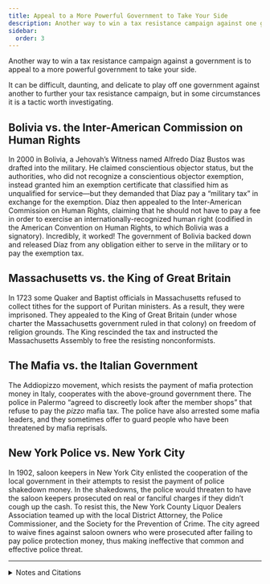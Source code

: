 ```yaml
---
title: Appeal to a More Powerful Government to Take Your Side
description: Another way to win a tax resistance campaign against one government is to appeal to a more powerful one to take your side.
sidebar:
  order: 3
---
```


Another way to win a tax resistance campaign against a government is to appeal to a more powerful government to take your side.

It can be difficult, daunting, and delicate to play off one government against another to further your tax resistance campaign, but in some circumstances it is a tactic worth investigating.

## <Badge text="Example" size="medium" /> Bolivia vs. the Inter-American Commission on Human Rights

In 2000 in Bolivia, a Jehovah’s Witness named Alfredo Díaz Bustos was drafted into the military.
He claimed conscientious objector status, but the authorities, who did not recognize a conscientious objector exemption, instead granted him an exemption certificate that classified him as unqualified for service—but they demanded that Díaz pay a “military tax” in exchange for the exemption.
Díaz then appealed to the Inter-American Commission on Human Rights, claiming that he should not have to pay a fee in order to exercise an internationally-recognized human right (codified in the American Convention on Human Rights, to which Bolivia was a signatory).
Incredibly, it worked!
The government of Bolivia backed down and released Díaz from any obligation either to serve in the military or to pay the exemption tax.

## <Badge text="Example" size="medium" /> Massachusetts vs. the King of Great Britain

In 1723 some Quaker and Baptist officials in Massachusetts refused to collect tithes for the support of Puritan ministers.
As a result, they were imprisoned.
They appealed to the King of Great Britain (under whose charter the Massachusetts government ruled in that colony) on freedom of religion grounds.
The King rescinded the tax and instructed the Massachusetts Assembly to free the resisting nonconformists.

## <Badge text="Example" size="medium" /> The Mafia vs. the Italian Government

The Addiopizzo movement, which resists the payment of mafia protection money in Italy, cooperates with the above-ground government there.
The police in Palermo “agreed to discreetly look after the member shops” that refuse to pay the <i lang="it">pizzo</i> mafia tax.
The police have also arrested some mafia leaders, and they sometimes offer to guard people who have been threatened by mafia reprisals.

## <Badge text="Example" size="medium" /> New York Police vs. New York City

In 1902, saloon keepers in New York City enlisted the cooperation of the local government in their attempts to resist the payment of police shakedown money.
In the shakedowns, the police would threaten to have the saloon keepers prosecuted on real or fanciful charges if they didn’t cough up the cash.
To resist this, the New York County Liquor Dealers Association teamed up with the local District Attorney, the Police Commissioner, and the Society for the Prevention of Crime.
The city agreed to waive fines against saloon owners who were prosecuted after failing to pay police protection money, thus making ineffective that common and effective police threat.

<Aside type="wikipedia" title="Wikipedia">
  <WikipediaBadge title="Inter-American Commission on Human Rights" />
  <WikipediaBadge title="American Convention on Human Rights" />
  <WikipediaBadge title="Addiopizzo" />
  <WikipediaBadge title="Pizzo (mafia)" />
</Aside>

---

<details>
<summary>Notes and Citations</summary>

* Alfredo Díaz [<i>Bustos v. Bolivia</i>](https://www.refworld.org/jurisprudence/caselaw/iachr/2005/en/87429), Case 14/04, Report No. 97/05, Inter-American Commission on Human Rights, (2005)
* Backus, Isaac <i>A History of New-England with Particular Reference to the Denomination of Christians called Baptists</i>, 2nd ed. (1871) [p. 534](https://archive.org/details/newengl01back/page/534/mode/1up)
* American Consul, Naples [“Sicilian Mafia Reeling from Police and Business Actions”](https://wikileaks.org/plusd/cables/07NAPLES129_a.html) 6 December 2007 (cable “07Naples129” released in the WikiLeaks dump)
* “To End Police Blackmail” <i>New York Times</i> 8 March 1902

</details>
